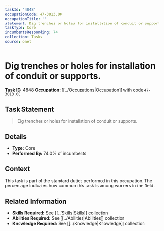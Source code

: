 ```yaml
---
taskId: '4848'
occupationCode: 47-3013.00
occupationTitle: ''
statement: Dig trenches or holes for installation of conduit or supports.
taskType: Core
incumbentsResponding: 74
collection: Tasks
source: onet
---
```

# Dig trenches or holes for installation of conduit or supports.

**Task ID:** 4848
**Occupation:** [[../Occupations|Occupation]] with code `47-3013.00`

## Task Statement

> Dig trenches or holes for installation of conduit or supports.

## Details

- **Type:** Core
- **Performed By:** 74.0% of incumbents

## Context

This task is part of the standard duties performed in this occupation. The percentage indicates how common this task is among workers in the field.

## Related Information

- **Skills Required:** See [[../Skills|Skills]] collection
- **Abilities Required:** See [[../Abilities|Abilities]] collection
- **Knowledge Required:** See [[../Knowledge|Knowledge]] collection
